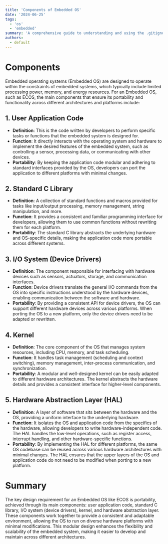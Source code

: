 ```yaml
---
title: 'Components of Embedded OS'
date: '2024-06-25'
tags:
  - 'os'
  - 'embedded'
summary: 'A comprehensive guide to understanding and using the .gitignore file in Git, including syntax, common patterns, and best practices.'
authors: 
  - default
---
```


# Components

Embedded operating systems (Embedded OS) are designed to operate within the constraints of embedded systems, which typically include limited processing power, memory, and energy resources. For an Embedded OS, such as ECOS, the main components that ensure its portability and functionality across different architectures and platforms include:

## 1. User Application Code

- **Definition**: This is the code written by developers to perform specific tasks or functions that the embedded system is designed for.
- **Function**: It directly interacts with the operating system and hardware to implement the desired features of the embedded system, such as controlling a sensor, processing data, or communicating with other devices.
- **Portability**: By keeping the application code modular and adhering to standard interfaces provided by the OS, developers can port the application to different platforms with minimal changes.

## 2. Standard C Library

- **Definition**: A collection of standard functions and macros provided for tasks like input/output processing, memory management, string manipulation, and more.
- **Function**: It provides a consistent and familiar programming interface for developers, allowing them to use common functions without rewriting them for each platform.
- **Portability**: The standard C library abstracts the underlying hardware and OS-specific details, making the application code more portable across different systems.

## 3. I/O System (Device Drivers)

- **Definition**: The component responsible for interfacing with hardware devices such as sensors, actuators, storage, and communication interfaces.
- **Function**: Device drivers translate the general I/O commands from the OS into specific instructions understood by the hardware devices, enabling communication between the software and hardware.
- **Portability**: By providing a consistent API for device drivers, the OS can support different hardware devices across various platforms. When porting the OS to a new platform, only the device drivers need to be adapted or rewritten.

## 4. Kernel

- **Definition**: The core component of the OS that manages system resources, including CPU, memory, and task scheduling.
- **Function**: It handles task management (scheduling and context switching), memory management, inter-process communication, and synchronization.
- **Portability**: A modular and well-designed kernel can be easily adapted to different hardware architectures. The kernel abstracts the hardware details and provides a consistent interface for higher-level components.

## 5. Hardware Abstraction Layer (HAL)

- **Definition**: A layer of software that sits between the hardware and the OS, providing a uniform interface to the underlying hardware.
- **Function**: It isolates the OS and application code from the specifics of the hardware, allowing developers to write hardware-independent code. The HAL handles the low-level operations, such as register access, interrupt handling, and other hardware-specific functions.
- **Portability**: By implementing the HAL for different platforms, the same OS codebase can be reused across various hardware architectures with minimal changes. The HAL ensures that the upper layers of the OS and application code do not need to be modified when porting to a new platform.

# Summary

The key design requirement for an Embedded OS like ECOS is portability, achieved through its main components: user application code, standard C library, I/O system (device drivers), kernel, and hardware abstraction layer. These components work together to provide a consistent and adaptable environment, allowing the OS to run on diverse hardware platforms with minimal modifications. This modular design enhances the flexibility and scalability of the embedded system, making it easier to develop and maintain across different architectures.

